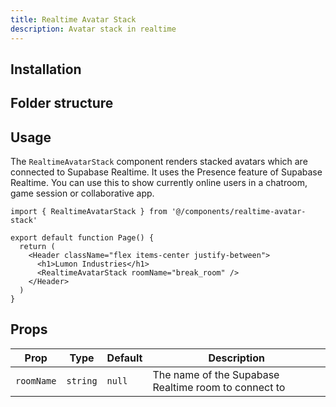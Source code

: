 ```yaml
---
title: Realtime Avatar Stack
description: Avatar stack in realtime
---
```


<ComponentPreview name="realtime-avatar-stack-demo" showCode={false} />

## Installation

<BlockItem
  name="realtime-avatar-stack-react"
  description="Renders a stack of avatars which are connected via Supabase Realtime"
/>

## Folder structure

<RegistryBlock itemName="realtime-avatar-stack-react" />

## Usage

The `RealtimeAvatarStack` component renders stacked avatars which are connected to Supabase Realtime. It uses the Presence feature of Supabase Realtime. You can use this to show currently online users in a chatroom, game session or collaborative app.

```tsx
import { RealtimeAvatarStack } from '@/components/realtime-avatar-stack'

export default function Page() {
  return (
    <Header className="flex items-center justify-between">
      <h1>Lumon Industries</h1>
      <RealtimeAvatarStack roomName="break_room" />
    </Header>
  )
}
```

## Props

| Prop       | Type     | Default | Description                                          |
| ---------- | -------- | ------- | ---------------------------------------------------- |
| `roomName` | `string` | `null`  | The name of the Supabase Realtime room to connect to |
